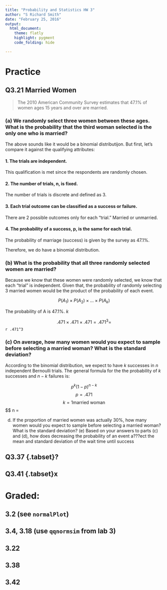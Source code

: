 ```yaml
---
title: "Probability and Statistics HW 3"
author: "S Richard Smith"
date: "February 25, 2016"
output:
  html_document:
    theme: flatly
    highlight: pygment
    code_folding: hide

---
```

# Practice

## Q3.21 Married Women

> The 2010 American Community Survey estimates that 47.1% of women ages 15 years and over are married.

### (a) We randomly select three women between these ages. What is the probability that the third woman selected is the only one who is married? 

The above sounds like it would be a binomial distributijon. But first, let's compare it against the qualifying attributes:

#### 1. The trials are independent. 
This qualification is met since the respondents are randomly chosen.

#### 2. The number of trials, n, is fixed. 

The number of trials is discrete and defined as 3.

#### 3. Each trial outcome can be classified as a success or failure. 
There are 2 possible outcomes only for each "trial." Married or unmarried. 

#### 4. The probability of a success, p, is the same for each trial.

The probability of marriage (success) is given by the survey as 47.1%.

Therefore, we do have a binomial distribution.


### (b) What is the probability that all three randomly selected women are married? 

Because we know that these women were randomly selected, we know that each "trial" is independent. Given that, the probability of randomly selecting 3 married women would be the product of the probability of each event.

$$ P(A_1) \times P(A_2) \times ... \times P(A_k) $$

The probability of A is 47.1%. *k* 

$$ .471 \times .471 \times .471 = .471^3 = $$ `r .471^3`

### (c) On average, how many women would you expect to sample before selecting a married woman? What is the standard deviation? 

According to the binomial distribution, we expect to have $k$ successes in $n$ independent Bernoulli trials. The general formula for the the probability of $k$ successes and $n-k$ failures is:

$$ p^k(1-p)^{n-k} $$
$$ p = .471 $$
$$ k = 1 \mbox{married woman} $$
$$ n = 


(d) If the proportion of married women was actually 30%, how many women would you expect to sample before selecting a married woman? What is the standard deviation? (e) Based on your answers to parts (c) and (d), how does decreasing the probability of an event a???ect the mean and standard deviation of the wait time until success

## Q3.37 {.tabset}?

## Q3.41 {.tabset}x

# Graded:  {.tabset .tabset-fade .tabset-pills}

## 3.2 (see `normalPlot`)  {.tabset .tabset-fade .tabset-pills}

## 3.4, 3.18 (use `qqnormsim` from lab 3)  {.tabset .tabset-fade .tabset-pills}

## 3.22  {.tabset .tabset-fade .tabset-pills}

## 3.38  {.tabset .tabset-fade .tabset-pills}

## 3.42  {.tabset .tabset-fade .tabset-pills}


